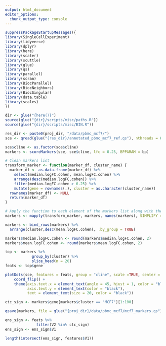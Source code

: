 ```yaml
---
output: html_document
editor_options: 
  chunk_output_type: console
---
```


```r
suppressPackageStartupMessages({
library(SingleCellExperiment)
library(tidyverse)
library(dplyr)
library(here)
library(scater)
library(scuttle)
library(glue)
library(qs)
library(parallel)
library(scran)
library(BiocParallel)
library(BiocNeighbors)
library(BiocSingular)
library(data.table)
library(scales)
})
```

```r
dir <- glue("{here()}")
source(glue("{dir}/scripts/misc/paths.R"))
source(glue("{dir}/scripts/misc/BIN.R"))
```

```r
res_dir <- paste0(proj_dir, "/data/pbmc_mcf7/")
sce <- qread(glue("{res_dir}/annotated_pbmc_mcf7_ref.qs"), nthreads = 8)
```

```r
sce$cline <- as.factor(sce$cline)
markers <- scoreMarkers(sce, sce$cline, lfc = 0.25, BPPARAM = bp)
```


```r
# Clean markers list
transform_marker <- function(marker_df, cluster_name) {
  marker_df <- as.data.frame(marker_df) %>%
    select(median.logFC.cohen, mean.logFC.cohen) %>%
    arrange(desc(median.logFC.cohen)) %>%
    filter(median.logFC.cohen > 0.25) %>%
    mutate(gene = rownames(.), cluster = as.character(cluster_name))
  rownames(marker_df) <- NULL
  return(marker_df)
}

# Apply the function to each element of the markers list along with their names
markers <- mapply(transform_marker, markers, names(markers), SIMPLIFY = FALSE)

markers <- bind_rows(markers) %>%
  arrange(cluster,desc(mean.logFC.cohen), .by_group = TRUE) 

markers$median.logFC.cohen <- round(markers$median.logFC.cohen, 2)
markers$mean.logFC.cohen <- round(markers$mean.logFC.cohen, 2)
```


```r
top <- markers %>%
            group_by(cluster) %>%
            slice_head(n = 20)
feats <- top$gene
```

```r
plotDots(sce, features = feats, group = "cline", scale =TRUE, center = TRUE) +
    coord_flip() +
    theme(axis.text.x = element_text(angle = 45, hjust = 1, color = "black", size = 12), 
          axis.text.y = element_text(color = "black"),
          text = element_text(size = 20, color = "black")) 
```

```r
ctc_sign <- markers$gene[markers$cluster == "MCF7"][1:100]
```


```r
qsave(markers, file = glue("{proj_dir}/data/pbmc_mcf7/mcf7_markers.qs"))
```





```r
ens_sign <- feats %>%
              filter(V2 %in% ctc_sign) 
ens_sign <- ens_sign$V1
```

```r
length(intersect(ens_sign, features$V1))
```












